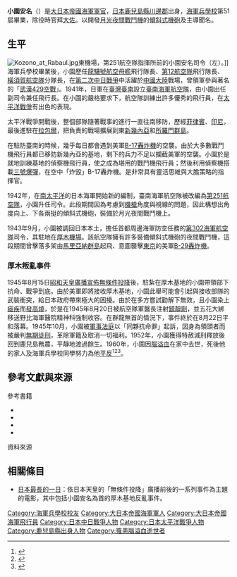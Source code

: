 {{Infobox military person
| name          = 小園安名
| nickname      =
| birth_name    =
| image         = [[File:Yasuna_Kozono.jpg|200px]]
| caption       = 官拜少佐、龍驤號飛行隊長時的小園安名。<br />攝於1937年10月，中國上海公大基地。
| born          = {{Birth date|1902|11|01}}
| died          = {{Death date and age|1960|11|05|1902|11|01}}
| placeofbirth  = [[日本|日本]][[鹿兒島縣|鹿兒島縣]][[川邊郡_(鹿兒島縣)|川邊郡]]
| placeofdeath  = [[日本|日本]][[鹿兒島縣|鹿兒島縣]][[川邊郡_(鹿兒島縣)|川邊郡]]
| placeofburial_label =
| placeofburial =
| placeofburial_coordinates = <!-- {{Coord|LAT|LONG|display=inline,title}} -->
| allegiance    = {{flag|Empire of Japan|name=大日本帝国}}
| branch        = {{navy|Empire of Japan}}
| serviceyears  = 1923-1945年
| rank          = [[上校|海軍大佐]]
| servicenumber =
| unit          =
| commands      = 第251海軍航空隊司令（1942－1943）<br />第302海軍航空隊司令（1943－1945）
| battles       = [[太平洋戰爭|太平洋戰爭]]
| battles_label = 參與戰爭
| awards        =
| relations     =
| laterwork     = 農夫
}}
'''小園安名'''（{{bd|1902年|11月1日|1960年|11月5日}}）是[[大日本帝國海軍|大日本帝國海軍]][[軍官|軍官]]，[[日本|日本]][[鹿兒島縣|鹿兒島縣]][[川邊郡_(鹿兒島縣)|川邊郡]]出身，[[海軍兵學校|海軍兵學校]]第51屆畢業，除役時官拜[[上校|大佐]]。以開發[[月光夜間戰鬥機|月光夜間戰鬥機]]的[[傾斜式機砲|傾斜式機砲]]及主導{{Link-ja|厚木航空隊事件|厚木航空隊事件|厚木叛亂事件}}聞名。

==生平==
[[File:Kozono_at_Rabaul.jpg|thumb]]東機場，第251航空隊指揮所前的小園安名司令（左）。]]
{{japanese|japanese=小園 安名|kana=こぞの やすな|romaji=Kozono Yasuna}}
海軍兵學校畢業後，小園歷任[[龍驤號航空母艦|龍驤號航空母艦]]飛行隊長、[[第12海軍航空隊_(日本海軍)|第12航空隊]]飛行隊長、[[橫須賀海軍航空隊|橫須賀航空隊]]分隊長，在[[中國抗日戰爭|第二次中日戰爭]]中活躍於[[中國大陸|中國大陸]]戰場，曾領軍參與著名的「[[武漢429空戰|武漢429空戰]]」。1941年，日軍在[[臺灣|臺灣]][[臺南|臺南]]設立[[台南海軍航空隊_(日本海軍)|臺南海軍航空隊]]，由小園出任副司令兼任飛行長。在小園的嚴格要求下，航空隊訓練出許多優秀的飛行員，在[[太平洋戰爭|太平洋戰爭]]有出色的表現。

太平洋戰爭開戰後，整個部隊隨著戰事的進行一直往南移防，歷經[[菲律賓|菲律賓]]、[[印尼|印尼]]，最後進駐在[[拉包爾|拉包爾]]，把負責的戰場擴展到東[[新幾內亞|新幾內亞]]和[[所羅門群島|所羅門群島]]。

在駐防臺南的時候，幾乎每日都會遇到美軍[[B-17轟炸機|B-17轟炸機]]的空襲。由於大多數戰鬥機飛行員都已移防新幾內亞的基地，剩下的兵力不足以攔截美軍的空襲。小園於是就地訓練基地的偵察機飛行員，使之成為堪用的戰鬥機飛行員；然後利用偵察機搭載[[三號爆彈|三號爆彈]]，在空中「炸毀」B-17轟炸機。是非常具有靈活思維與大膽策略的指揮官。

1942年，在[[南太平洋|南太平洋]]的日本海軍開始新的編制，臺南海軍航空隊被改編為[[第251海軍航空隊_(日本海軍)|第251航空隊]]，小園升任司令。此段期間因為考慮到[[機槍|機槍]]角度與視線的問題，因此構想出角度向上、下各兩挺的傾斜式機砲，裝備於月光夜間戰鬥機上。

1943年9月，小園被調回日本本土，擔任首都周邊海軍防空任務的[[第302海軍航空隊_(日本海軍)|第302海軍航空隊]]司令，其駐地在[[厚木機場|厚木機場]]。該航空隊擁有許多裝備傾斜式機砲的夜間戰鬥機，這段期間曾擊落多架由[[馬里亞納群島|馬里亞納群島]]起飛、意圖襲擊[[東京|東京]]的美軍[[B-29超級堡壘轟炸機|B-29轟炸機]]。

===厚木叛亂事件===
1945年8月15日[[昭和天皇|昭和天皇]][[終戰詔書|廣播宣佈]][[無條件投降|無條件投降]]後，駐紮在厚木基地的小園帶領部下抗命、戰爭到底。由於美軍即將接收厚木基地，小園此舉可能會引起與接收部隊的武裝衝突，給日本政府帶來極大的困擾。由於在多方嘗試勸解下無效，且小園染上[[瘧疾|瘧疾]]而[[發熱|發高燒]]，於是在1945年8月20日被航空隊軍醫長注射[[鎮靜劑|鎮靜劑]]，並五花大綁移送野比海軍醫院精神科強制收容。在群龍無首的情況下，事件終於在8月22日平和落幕。1945年10月，小園被[[軍事法庭|軍事法庭]]以「同夥抗命罪」起訴，因身為領頭者而被嚴判[[無期徒刑|無期徒刑]]，革除軍籍及取消一切福利。1952年，小園獲得特赦減刑釋放後回到鹿兒島務農，平靜地渡過餘生。1960年，小園因[[腦溢血|腦溢血]]在家中去世，死後他的家人及海軍兵學校同學努力為他[[平反|平反]]<ref>{{cite news |title=ポツダム宣言反抗の故海軍司令　失官の名誉回復を　同期生ら復権運動 |date=1972-04-09 |work=讀賣新聞·東京朝刊 |page=13 |accessdate=2010-11-16 |language=ja |url=https://database.yomiuri.co.jp/rekishikan/viewerMtsStart.action?objectId=KaBqULEvoSYREYPxkCd4pD%2FFJmbIi%2FWimL2vsnIZeaM%3D |format=收費 |archive-date=2019-08-16 |archive-url=https://web.archive.org/web/20190816071046/https://database.yomiuri.co.jp/rekishikan/viewerMtsStart.action?objectId=KaBqULEvoSYREYPxkCd4pD%2FFJmbIi%2FWimL2vsnIZeaM%3D |dead-url=no }}</ref><ref>{{cite news |title=ここにも戦後が　名誉回復運動　「復権は不可能」と法務省 |date=1973-08-09 |work=讀賣新聞·東京朝刊 |page=15 |accessdate=2010-11-16 |language=ja |url=https://database.yomiuri.co.jp/rekishikan/viewerMtsStart.action?objectId=lUC7nS41tdqA5svjvlxZZGkbrqO5wbuub4eTg6qyhqY%3D |format=收費 |archive-date=2019-08-11 |archive-url=https://web.archive.org/web/20190811163648/https://database.yomiuri.co.jp/rekishikan/viewerMtsStart.action?objectId=lUC7nS41tdqA5svjvlxZZGkbrqO5wbuub4eTg6qyhqY%3D |dead-url=no }}</ref><ref>{{cite news |title=［２０世紀にっぽん人の記憶］（１３６）玉音放送＝３（連載） |date=2000-08-17 |work=讀賣新聞·東京朝刊 |page=18 |accessdate=2010-11-16 |language=ja |url=https://database.yomiuri.co.jp/rekishikan/yomiuriNewsArticle.action?yomiuriNewsArticleDto.currentObjectId=20000817J1TYMAO1200090 |format=收費 |archive-date=2019-08-15 |archive-url=https://web.archive.org/web/20190815153317/https://database.yomiuri.co.jp/rekishikan/yomiuriNewsArticle.action?yomiuriNewsArticleDto.currentObjectId=20000817J1TYMAO1200090 |dead-url=no }}</ref>。

== 參考文獻與來源 ==
;參考書籍
{{refbegin}}
* {{cite book |title=あゝ厚木航空隊—あるサムライの殉国 |author=相良俊輔 |series=NF文庫 |year=1993 |publisher=光人社 |isbn=4769820186 |language=ja }}
* {{cite book |title=首都防衛302空（上） |author=渡辺洋二 |series=新戦史シリーズ |year=1995 |publisher=[[朝日Sonorama|朝日Sonorama]] |isbn=4257172967 |language=ja }}
* {{cite book |title=首都防衛302空（下） |author=渡辺洋二 |series=新戦史シリーズ |year=1995 |publisher=朝日Sonorama |isbn=4257172975 |language=ja }}
* {{cite book |title=重い飛行機雲―太平洋戦争日本空軍秘話 |url=https://archive.org/details/omoihikokigumota0000unse |author=渡辺洋二 |series=文春文庫 |year=1999 |publisher=[[文藝春秋|文藝春秋]] |isbn=4167249081 |pages=第251-332頁 |language=ja }}
{{refend}}

;資料來源
{{reflist}}

== 相關條目 ==
* [[日本最長的一日|日本最長的一日]]：依日本天皇的「無條件投降」廣播前後的一系列事件為主題的電影，其中包括小園安名為首的厚木基地反亂事件。

{{DEFAULTSORT:Kozono Yasuna}}

[[Category:海軍兵學校校友|Category:海軍兵學校校友]]
[[Category:大日本帝國海軍軍人|Category:大日本帝國海軍軍人]]
[[Category:大日本帝國海軍飛行員|Category:大日本帝國海軍飛行員]]
[[Category:日本中日戰爭人物|Category:日本中日戰爭人物]]
[[Category:日本太平洋戰爭人物|Category:日本太平洋戰爭人物]]
[[Category:鹿兒島縣出身人物|Category:鹿兒島縣出身人物]]
[[Category:罹患腦溢血逝世者|Category:罹患腦溢血逝世者]]